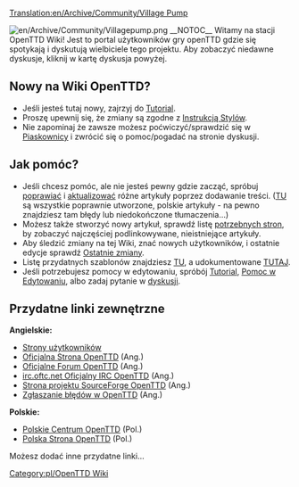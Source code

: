 [[Translation:en/Archive/Community/Village Pump]]

[[File:en/Archive/Community/Villagepump.png|right]]
__NOTOC__
Witamy na stacji OpenTTD Wiki! Jest to portal użytkowników gry openTTD gdzie się spotykają i dyskutują wielbiciele tego projektu. Aby zobaczyć niedawne dyskusje, kliknij w kartę dyskusja powyżej.


==Nowy na Wiki OpenTTD? == 
* Jeśli jesteś tutaj nowy, zajrzyj do [[en/Tutorial|Tutorial]].
* Proszę upewnij się, że zmiany są zgodne z [[en/Wiki/Manual of Style|Instrukcją Stylów]].
* Nie zapominaj że zawsze możesz poćwiczyć/sprawdzić się w [[en/Sandbox|Piaskownicy]] i zwrócić się o pomoc/pogadać na stronie dyskusji.

==Jak pomóc?==
* Jeśli chcesz pomóc, ale nie jesteś pewny gdzie zacząć, spróbuj [[:Category:en/Articles to be expanded|poprawiać]] i [[:Category:en/Articles to be updated|aktualizować]] różne artykuły poprzez dodawanie treści. ([http://wiki.openttd.org/Category:Artykuły_w_języku_polskim/Pl TU] są wszystkie poprawnie utworzone, polskie artykuły - na pewno znajdziesz tam błędy lub niedokończone tłumaczenia...)
* Możesz także stworzyć nowy artykuł, sprawdź listę [[Special:Wantedpages|potrzebnych stron]], by zobaczyć najczęściej podlinkowywane, nieistniejące artykuły.
* Aby śledzić zmiany na tej Wiki, znać nowych użytkowników, i ostatnie edycje sprawdź [[Special:RecentChanges|Ostatnie zmiany]].
* Listę przydatnych szablonów znajdziesz [[:Category:en/Templates|TU]], a udokumentowane [[en/Wiki/Templates|TUTAJ]].
* Jeśli potrzebujesz pomocy w edytowaniu, spróbój [[en/Tutorial|Tutorial]], [[en/Editing help|Pomoc w Edytowaniu]], albo zadaj pytanie w [http://wiki.openttd.org/?title=OpenTTD_talk:Stacja/Pl&action=edit dyskusji].

== Przydatne linki zewnętrzne ==
'''Angielskie:'''
* [[:Category:en/Users|Strony użytkowników]]
* [http://www.openttd.org/ Oficjalna Strona OpenTTD] (Ang.)
* [http://www.forum.openttd.org Oficjalne Forum OpenTTD] (Ang.)
* [irc://irc.oftc.net/openttd irc.oftc.net Oficjalny IRC OpenTTD] (Ang.)
* [http://www.sourceforge.net/projects/openttd/ Strona projektu SourceForge OpenTTD] (Ang.)
* [http://www.bugs.openttd.org/ Zgłaszanie błędów w OpenTTD] (Ang.)
'''Polskie:'''
* [http://www.openttd.2ap.pl/ Polskie Centrum OpenTTD] (Pol.)
* [http://open-ttd.org/ Polska Strona OpenTTD] (Pol.)
Możesz dodać inne przydatne linki...
[[Category:pl/OpenTTD Wiki]]